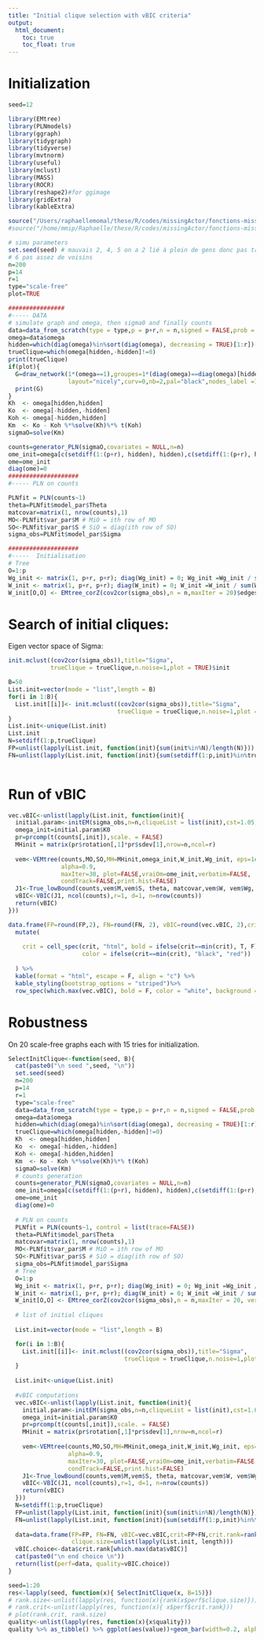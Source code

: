 ```yaml
---
title: "Initial clique selection with vBIC criteria"
output: 
  html_document:
    toc: true
    toc_float: true
---
```


# Initialization

```r
seed=12
```

```r
library(EMtree)
library(PLNmodels)
library(ggraph)
library(tidygraph)
library(tidyverse)
library(mvtnorm)
library(useful)
library(mclust)
library(MASS)
library(ROCR)
library(reshape2)#for ggimage
library(gridExtra)
library(kableExtra)

source("/Users/raphaellemomal/these/R/codes/missingActor/fonctions-missing.R")
#source("/home/mmip/Raphaelle/these/R/codes/missingActor/fonctions-missing.R")

# simu parameters
set.seed(seed) # mauvais 2, 4, 5 on a 2 lié à plein de gens donc pas trouvé et mauvais precrec H,
# 6 pas assez de voisins
n=200
p=14
r=1
type="scale-free"
plot=TRUE

################
#----- DATA
# simulate graph and omega, then sigma0 and finally counts
data=data_from_scratch(type = type,p = p+r,n = n,signed = FALSE,prob = 5/p,v = 0)
omega=data$omega
hidden=which(diag(omega)%in%sort(diag(omega), decreasing = TRUE)[1:r])[1:r] # on cache les r plus gros
trueClique=which(omega[hidden,-hidden]!=0)
print(trueClique)
if(plot){
  G=draw_network(1*(omega==1),groupes=1*(diag(omega)==diag(omega)[hidden][1]), 
                 layout="nicely",curv=0,nb=2,pal="black",nodes_label =1:(p+r))$G
  print(G)
}
Kh  <- omega[hidden,hidden]
Ko  <- omega[-hidden,-hidden]
Koh <- omega[-hidden,hidden]
Km  <- Ko - Koh %*%solve(Kh)%*% t(Koh)
sigmaO=solve(Km)

counts=generator_PLN(sigmaO,covariates = NULL,n=n)
ome_init=omega[c(setdiff(1:(p+r), hidden), hidden),c(setdiff(1:(p+r), hidden), hidden)] #ome is for testing
ome=ome_init
diag(ome)=0
####################
#----- PLN on counts

PLNfit = PLN(counts~1)
theta=PLNfit$model_par$Theta
matcovar=matrix(1, nrow(counts),1)
MO<-PLNfit$var_par$M # MiO = ith row of MO
SO<-PLNfit$var_par$S # SiO = diag(ith row of SO)
sigma_obs=PLNfit$model_par$Sigma

####################
#-----  Initialisation
# Tree
O=1:p
Wg_init <- matrix(1, p+r, p+r); diag(Wg_init) = 0; Wg_init =Wg_init / sum(Wg_init)
W_init <- matrix(1, p+r, p+r); diag(W_init) = 0; W_init =W_init / sum(W_init)
W_init[O,O] <- EMtree_corZ(cov2cor(sigma_obs),n = n,maxIter = 20)$edges_weight

```


# Search of initial cliques:

Eigen vector space of Sigma: 

```r
init.mclust((cov2cor(sigma_obs)),title="Sigma",
            trueClique = trueClique,n.noise=1,plot = TRUE)$init
```

```r
B=50
List.init=vector(mode = "list",length = B)
for(i in 1:B){
  List.init[[i]]<- init.mclust((cov2cor(sigma_obs)),title="Sigma",
                               trueClique = trueClique,n.noise=1,plot = FALSE)$init
}
List.init<-unique(List.init)
List.init
N=setdiff(1:p,trueClique)
FP=unlist(lapply(List.init, function(init){sum(init%in%N)/length(N)}))
FN=unlist(lapply(List.init, function(init){sum(setdiff(1:p,init)%in%trueClique)/length(trueClique)}))
 
```


# Run of vBIC

```r


vec.vBIC<-unlist(lapply(List.init, function(init){
  initial.param<-initEM(sigma_obs,n=n,cliqueList = list(init),cst=1.05, pca=TRUE)  
  omega_init=initial.param$K0
  pr=prcomp(t(counts[,init]),scale. = FALSE)
  MHinit = matrix(pr$rotation[,1]*pr$sdev[1],nrow=n,ncol=r)
  
  vem<-VEMtree(counts,MO,SO,MH=MHinit,omega_init,W_init,Wg_init, eps=1e-2, 
               alpha=0.9,
               maxIter=30, plot=FALSE,vraiOm=ome_init,verbatim=FALSE,
               condTrack=FALSE,print.hist=FALSE)
  J1<-True_lowBound(counts,vem$M,vem$S, theta, matcovar,vem$W, vem$Wg, vem$Pg, vem$omega )
  vBIC<-VBIC(J1, ncol(counts),r=1, d=1, n=nrow(counts))
  return(vBIC)
}))

```



```r
data.frame(FP=round(FP,2), FN=round(FN, 2), vBIC=round(vec.vBIC, 2),crit=round(FP+FN,2), clique.size=unlist(lapply(List.init, length))) %>% 
  mutate(
    
    crit = cell_spec(crit, "html", bold = ifelse(crit==min(crit), T, F),
                     color = ifelse(crit==min(crit), "black", "red"))
    
  ) %>% 
  kable(format = "html", escape = F, align = "c") %>% 
  kable_styling(bootstrap_options = "striped")%>%
  row_spec(which.max(vec.vBIC), bold = F, color = "white", background = "#87AE7C")
```


# Robustness

On 20 scale-free graphs each with 15 tries for initialization.

```r

SelectInitClique<-function(seed, B){
  cat(paste0("\n seed ",seed, "\n"))
  set.seed(seed)
  n=200
  p=14
  r=1
  type="scale-free"
  data=data_from_scratch(type = type,p = p+r,n = n,signed = FALSE,prob = 5/p,v = 0)
  omega=data$omega
  hidden=which(diag(omega)%in%sort(diag(omega), decreasing = TRUE)[1:r])[1:r] # on cache les r plus gros
  trueClique=which(omega[hidden,-hidden]!=0)
  Kh  <- omega[hidden,hidden]
  Ko  <- omega[-hidden,-hidden]
  Koh <- omega[-hidden,hidden]
  Km  <- Ko - Koh %*%solve(Kh)%*% t(Koh)
  sigmaO=solve(Km)
  # counts generation
  counts=generator_PLN(sigmaO,covariates = NULL,n=n)
  ome_init=omega[c(setdiff(1:(p+r), hidden), hidden),c(setdiff(1:(p+r), hidden), hidden)] 
  ome=ome_init
  diag(ome)=0
  
  # PLN on counts
  PLNfit = PLN(counts~1, control = list(trace=FALSE))
  theta=PLNfit$model_par$Theta
  matcovar=matrix(1, nrow(counts),1)
  MO<-PLNfit$var_par$M # MiO = ith row of MO
  SO<-PLNfit$var_par$S # SiO = diag(ith row of SO)
  sigma_obs=PLNfit$model_par$Sigma
  # Tree
  O=1:p
  Wg_init <- matrix(1, p+r, p+r); diag(Wg_init) = 0; Wg_init =Wg_init / sum(Wg_init)
  W_init <- matrix(1, p+r, p+r); diag(W_init) = 0; W_init =W_init / sum(W_init)
  W_init[O,O] <- EMtree_corZ(cov2cor(sigma_obs),n = n,maxIter = 20, verbatim = FALSE)$edges_weight
  
  # list of initial cliques
  
  List.init=vector(mode = "list",length = B)

  for(i in 1:B){
    List.init[[i]]<- init.mclust((cov2cor(sigma_obs)),title="Sigma",
                                 trueClique = trueClique,n.noise=1,plot = FALSE)$init
  }
 
  List.init<-unique(List.init)
  
  #vBIC computations
  vec.vBIC<-unlist(lapply(List.init, function(init){
    initial.param<-initEM(sigma_obs,n=n,cliqueList = list(init),cst=1.05, pca=TRUE)  
    omega_init=initial.param$K0
    pr=prcomp(t(counts[,init]),scale. = FALSE)
    MHinit = matrix(pr$rotation[,1]*pr$sdev[1],nrow=n,ncol=r)
    
    vem<-VEMtree(counts,MO,SO,MH=MHinit,omega_init,W_init,Wg_init, eps=1e-2, 
                 alpha=0.9,
                 maxIter=30, plot=FALSE,vraiOm=ome_init,verbatim=FALSE,
                 condTrack=FALSE,print.hist=FALSE)
    J1<-True_lowBound(counts,vem$M,vem$S, theta, matcovar,vem$W, vem$Wg, vem$Pg, vem$omega )
    vBIC<-VBIC(J1, ncol(counts),r=1, d=1, n=nrow(counts))
    return(vBIC)
  }))
  N=setdiff(1:p,trueClique)
  FP=unlist(lapply(List.init, function(init){sum(init%in%N)/length(N)}))
  FN=unlist(lapply(List.init, function(init){sum(setdiff(1:p,init)%in%trueClique)/length(trueClique)}))
 
  data=data.frame(FP=FP, FN=FN, vBIC=vec.vBIC,crit=FP+FN,crit.rank=rank(FP+FN, ties.method = "min"),
                  clique.size=unlist(lapply(List.init, length))) 
  vBIC.choice<-data$crit.rank[which.max(data$vBIC)]
  cat(paste0("\n end choice \n"))
  return(list(perf=data, quality=vBIC.choice))
}

seed=1:20
res<-lapply(seed, function(x){ SelectInitClique(x, B=15)})
# rank.size<-unlist(lapply(res, function(x){rank(x$perf$clique.size)}))
# rank.crit<-unlist(lapply(res, function(x){ x$perf$crit.rank}))
# plot(rank.crit, rank.size)
quality<-unlist(lapply(res, function(x){x$quality}))
quality %>% as_tibble() %>% ggplot(aes(value))+geom_bar(width=0.2, alpha=0.6, fill="deepskyblue3")+mytheme+labs(x="rank of FN+FP", y="choice with max vBIC")
```

